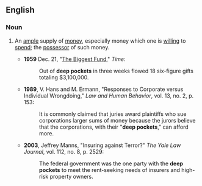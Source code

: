 ==English==

===Noun===
{{en-plural noun|sg=deep pocket}}

# {{context|idiomatic|lang=en}} An [[ample]] supply of [[money]], especially money which one is [[willing]] to [[spend]]; the [[possessor]] of such money.
#* '''1959''' Dec. 21, "[http://www.time.com/time/magazine/article/0,9171,865151,00.html The Biggest Fund]," ''Time'':
#*: Out of '''deep pockets''' in three weeks flowed 18 six-figure gifts totaling $3,100,000.
#* '''1989''', V. Hans and M. Ermann, "Responses to Corporate versus Individual Wrongdoing," ''Law and Human Behavior'', vol. 13, no. 2, p. 153: 
#*: It is commonly claimed that juries award plaintiffs who sue corporations larger sums of money because the jurors believe that the corporations, with their "'''deep pockets'''," can afford more.
#* '''2003''', Jeffrey Manns, "Insuring against Terror?" ''The Yale Law Journal'', vol. 112, no. 8, p. 2529: 
#*: The federal government was the one party with the '''deep pockets''' to meet the rent-seeking needs of insurers and high-risk property owners.